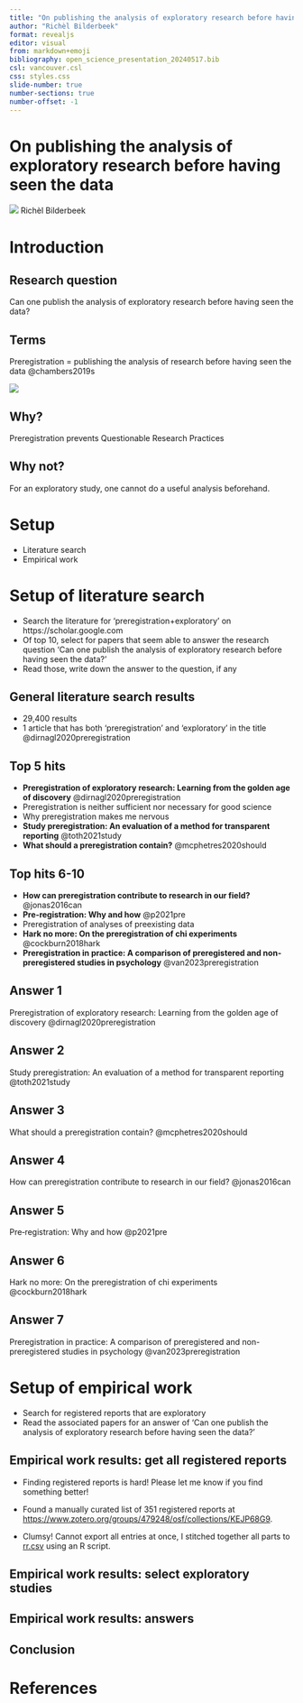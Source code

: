 ```yaml
---
title: "On publishing the analysis of exploratory research before having seen the data"
author: "Richèl Bilderbeek"
format: revealjs
editor: visual
from: markdown+emoji
bibliography: open_science_presentation_20240517.bib
csl: vancouver.csl
css: styles.css
slide-number: true
number-sections: true
number-offset: -1
---
```


# On publishing the analysis of exploratory research before having seen the data

![](CC0.png) Richèl Bilderbeek

# Introduction

## Research question

Can one publish the analysis of exploratory research before having seen the data?

## Terms

Preregistration = publishing the analysis of research 
before having seen the data @chambers2019s

![](chambers_nature_registered_reports.jpg)

## Why?

Preregistration prevents Questionable Research Practices 

## Why not?

For an exploratory study, one cannot do a useful analysis beforehand.

# Setup

 * Literature search
 * Empirical work

# Setup of literature search

 * Search the literature for 'preregistration+exploratory' 
   on https://scholar.google.com 
 * Of top 10, select for papers that seem able to answer the research 
   question 'Can one publish the analysis of exploratory research before having seen the data?'
 * Read those, write down the answer to the question, if any

## General literature search results

 * 29,400 results
 * 1 article that has both 'preregistration' and 'exploratory'
   in the title @dirnagl2020preregistration

## Top 5 hits

 * **Preregistration of exploratory research: Learning from the golden age of discovery** @dirnagl2020preregistration
 * Preregistration is neither sufficient nor necessary for good science
 * Why preregistration makes me nervous
 * **Study preregistration: An evaluation of a method for transparent reporting** @toth2021study
 * **What should a preregistration contain?** @mcphetres2020should

## Top hits 6-10

 * **How can preregistration contribute to research in our field?** @jonas2016can
 * **Pre‐registration: Why and how** @p2021pre
 * Preregistration of analyses of preexisting data
 * **Hark no more: On the preregistration of chi experiments** @cockburn2018hark
 * **Preregistration in practice: A comparison of preregistered and non-preregistered studies in psychology** @van2023preregistration

## Answer 1

Preregistration of exploratory research: Learning from the golden age of discovery @dirnagl2020preregistration

## Answer 2

Study preregistration: An evaluation of a method for transparent reporting @toth2021study

## Answer 3

What should a preregistration contain? @mcphetres2020should

## Answer 4

How can preregistration contribute to research in our field? @jonas2016can

## Answer 5

Pre‐registration: Why and how @p2021pre

## Answer 6

Hark no more: On the preregistration of chi experiments @cockburn2018hark
 
## Answer 7

Preregistration in practice: A comparison of preregistered and non-preregistered studies in psychology @van2023preregistration

# Setup of empirical work

 * Search for registered reports that are exploratory
 * Read the associated papers for an answer of 
   'Can one publish the analysis of exploratory research before having seen the data?'

## Empirical work results: get all registered reports

 * Finding registered reports is hard! 
   Please let me know if you find something better!

 * Found a manually curated list of 351 registered reports at <https://www.zotero.org/groups/479248/osf/collections/KEJP68G9>.

 * Clumsy! Cannot export all entries at once, 
   I stitched together all parts to [rr.csv](rr.csv) using an R script.

## Empirical work results: select exploratory studies

## Empirical work results: answers

## Conclusion


# References
